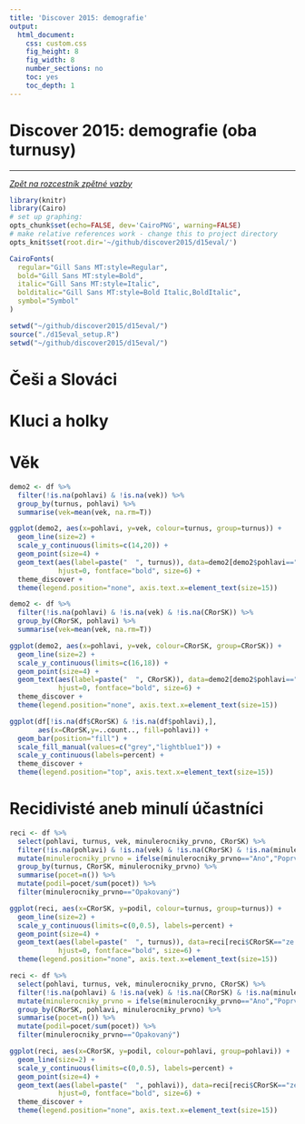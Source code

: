 ```yaml
---
title: 'Discover 2015: demografie'
output:
  html_document:
    css: custom.css
    fig_height: 8
    fig_width: 8
    number_sections: no
    toc: yes
    toc_depth: 1
---
```


Discover 2015: demografie (oba turnusy)
==============
----------

*[Zpět na rozcestník zpětné vazby](index.html)*

```r

library(knitr)
library(Cairo)
# set up graphing:
opts_chunk$set(echo=FALSE, dev='CairoPNG', warning=FALSE)
# make relative references work - change this to project directory
opts_knit$set(root.dir='~/github/discover2015/d15eval/')

CairoFonts(
  regular="Gill Sans MT:style=Regular",
  bold="Gill Sans MT:style=Bold",
  italic="Gill Sans MT:style=Italic",
  bolditalic="Gill Sans MT:style=Bold Italic,BoldItalic",
  symbol="Symbol"
)

setwd("~/github/discover2015/d15eval/")
source("./d15eval_setup.R")
setwd("~/github/discover2015/d15eval/")
```

# Češi a Slováci

# Kluci a holky

# Věk

```r

demo2 <- df %>% 
  filter(!is.na(pohlavi) & !is.na(vek)) %>% 
  group_by(turnus, pohlavi) %>% 
  summarise(vek=mean(vek, na.rm=T))

ggplot(demo2, aes(x=pohlavi, y=vek, colour=turnus, group=turnus)) +
  geom_line(size=2) +
  scale_y_continuous(limits=c(14,20)) +
  geom_point(size=4) +
  geom_text(aes(label=paste("  ", turnus)), data=demo2[demo2$pohlavi=="Muž",],
            hjust=0, fontface="bold", size=6) +
  theme_discover +
  theme(legend.position="none", axis.text.x=element_text(size=15))

demo2 <- df %>% 
  filter(!is.na(pohlavi) & !is.na(vek) & !is.na(CRorSK)) %>% 
  group_by(CRorSK, pohlavi) %>% 
  summarise(vek=mean(vek, na.rm=T))

ggplot(demo2, aes(x=pohlavi, y=vek, colour=CRorSK, group=CRorSK)) +
  geom_line(size=2) +
  scale_y_continuous(limits=c(16,18)) +
  geom_point(size=4) +
  geom_text(aes(label=paste("  ", CRorSK)), data=demo2[demo2$pohlavi=="Muž",],
            hjust=0, fontface="bold", size=6) +
  theme_discover +
  theme(legend.position="none", axis.text.x=element_text(size=15))

ggplot(df[!is.na(df$CRorSK) & !is.na(df$pohlavi),],
       aes(x=CRorSK,y=..count.., fill=pohlavi)) +
  geom_bar(position="fill") +
  scale_fill_manual(values=c("grey","lightblue1")) +
  scale_y_continuous(labels=percent) +
  theme_discover +
  theme(legend.position="top", axis.text.x=element_text(size=15))

```

# Recidivisté aneb minulí účastníci

```r

reci <- df %>% 
  select(pohlavi, turnus, vek, minulerocniky_prvno, CRorSK) %>%
  filter(!is.na(pohlavi) & !is.na(vek) & !is.na(CRorSK) & !is.na(minulerocniky_prvno)) %>% 
  mutate(minulerocniky_prvno = ifelse(minulerocniky_prvno=="Ano","Poprvé","Opakovaný")) %>% 
  group_by(turnus, CRorSK, minulerocniky_prvno) %>% 
  summarise(pocet=n()) %>% 
  mutate(podil=pocet/sum(pocet)) %>% 
  filter(minulerocniky_prvno=="Opakovaný")

ggplot(reci, aes(x=CRorSK, y=podil, colour=turnus, group=turnus)) +
  geom_line(size=2) +
  scale_y_continuous(limits=c(0,0.5), labels=percent) +
  geom_point(size=4) +
  geom_text(aes(label=paste("  ", turnus)), data=reci[reci$CRorSK=="ze Slovenska",],
            hjust=0, fontface="bold", size=6) +
  theme(legend.position="none", axis.text.x=element_text(size=15))

reci <- df %>% 
  select(pohlavi, turnus, vek, minulerocniky_prvno, CRorSK) %>%
  filter(!is.na(pohlavi) & !is.na(vek) & !is.na(CRorSK) & !is.na(minulerocniky_prvno)) %>% 
  mutate(minulerocniky_prvno = ifelse(minulerocniky_prvno=="Ano","Poprvé","Opakovaný")) %>% 
  group_by(CRorSK, pohlavi, minulerocniky_prvno) %>% 
  summarise(pocet=n()) %>% 
  mutate(podil=pocet/sum(pocet)) %>% 
  filter(minulerocniky_prvno=="Opakovaný")

ggplot(reci, aes(x=CRorSK, y=podil, colour=pohlavi, group=pohlavi)) +
  geom_line(size=2) +
  scale_y_continuous(limits=c(0,0.5), labels=percent) +
  geom_point(size=4) +
  geom_text(aes(label=paste("  ", pohlavi)), data=reci[reci$CRorSK=="ze Slovenska",],
            hjust=0, fontface="bold", size=6) +
  theme_discover +
  theme(legend.position="none", axis.text.x=element_text(size=15))

```

